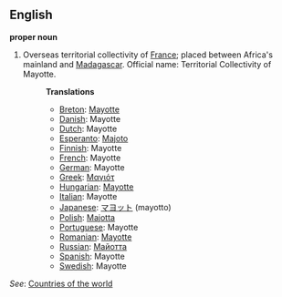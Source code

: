 ==English==

'''proper noun'''

# Overseas territorial collectivity of [[France]]; placed between Africa's mainland and [[Madagascar]]. Official name: Territorial Collectivity of Mayotte.
#:'''Translations'''
#:*[[Breton]]: [[Mayotte]]
#:*[[Danish]]: Mayotte
#:*[[Dutch]]: Mayotte
#:*[[Esperanto]]: [[Majoto]]
#:*[[Finnish]]: Mayotte
#:*[[French]]: Mayotte
#:*[[German]]: Mayotte
#:*[[Greek]]: [[Μαγιότ]]
#:*[[Hungarian]]: [[Mayotte]]
#:*[[Italian]]: Mayotte
#:*[[Japanese]]: [[マヨット]] (mayotto)
#:*[[Polish]]: [[Majotta]]
#:*[[Portuguese]]: Mayotte
#:*[[Romanian]]: [[Mayotte]]
#:*[[Russian]]: [[Майотта]]
#:*[[Spanish]]: Mayotte
#:*[[Swedish]]: Mayotte

''See'': [[Countries of the world]]